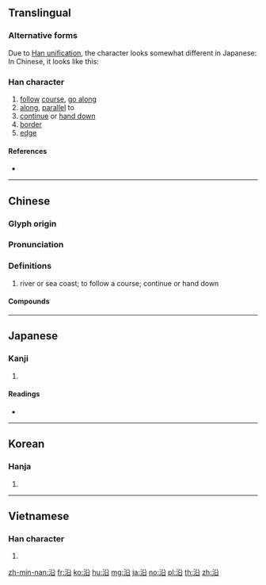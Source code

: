 {{character info/new}}
==Translingual==
===Alternative forms===
Due to [[w:Han unification|Han unification]], the character looks somewhat different in Japanese: <font size="6">{{lang|ja|沿}}</font><br>
In Chinese, it looks like this: <font size="6">{{lang|und|sc=Hani|沿}}</font>

===Han character===
{{Han char|rn=85|rad=水|as=05|sn=8|four=38160|canj=ECR,EHNR|ids=⿰氵⿱几口}}

# [[follow]] [[course]], [[go along]]
# [[along]], [[parallel]] to
# [[continue]] or [[hand down]]
# [[border]]
# [[edge]]

====References====
* {{Han ref|kx=0614.130|dkj=17260|dj=1008.040|hdz=31590.040|uh=6CBF|ud=27839|bh=AA75|bd=43637}}

----

==Chinese==
{{zh-forms}}

===Glyph origin===
{{Han etym}}

===Pronunciation===
{{zh-pron
|m=yán
|c=jyun4
|mn=iân
|mc=y
|oc=y
|ma=y
|cat=
}}

===Definitions===
{{zh-hanzi}}

# river or sea coast; to follow a course; continue or hand down {{attention|zh|needs check/formatting}}

====Compounds====
{{zh-der|床沿|沿流討源|沿身|沿岸貿易|沿岸流|沿途|沿條兒|沿河|沿波討源|沿海口子|沿革解釋|沿子|沿習|沿門挨戶|窗沿|沿泝|沿線|流沿兒|河沿|沿階草|沿襲|沿門託缽|溝沿|沿革|沿邊兒|沿路|沿街|沿用|沿海|沿流溯源|沿洄|沿江|沿才授職|沿例|沿岸|相沿|邊沿}}

----

==Japanese==

===Kanji===
{{ja-kanji|grade=6|rs=水05}}

# {{defn|lang=ja|sort=水05}}

====Readings====
* {{ja-readings|on=[[えん]] (en)|kun=[[そう]] (sou)}}

----

==Korean==

===Hanja===
{{ko-hanja|hangeul=연|eumhun=|rv=yeon|mr=yŏn|y=yen}}

# {{defn|lang=ko|sort=水05}}

----

==Vietnamese==

===Han character===
{{vi-hantu|[[duyên]]|rs=水05}}

# {{defn|lang=vi|sort=水05}}

[[zh-min-nan:沿]]
[[fr:沿]]
[[ko:沿]]
[[hu:沿]]
[[mg:沿]]
[[ja:沿]]
[[no:沿]]
[[pl:沿]]
[[th:沿]]
[[zh:沿]]